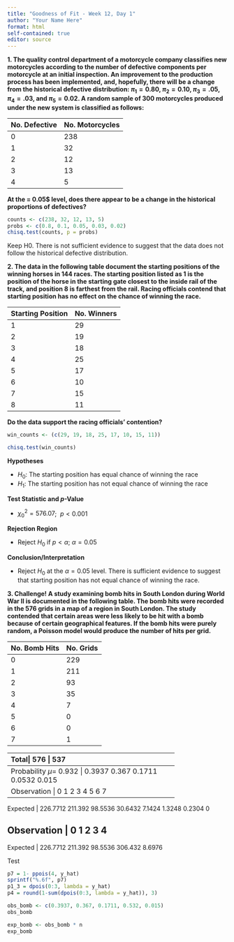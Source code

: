 ```yaml
---
title: "Goodness of Fit - Week 12, Day 1"
author: "Your Name Here"
format: html
self-contained: true
editor: source
---
```


**1. The quality control department of a motorcycle company classifies new motorcycles according to the number of defective components per motorcycle at an initial inspection. An improvement to the production process has been implemented, and, hopefully, there will be a change from the historical defective distribution: $\pi_1 = 0.80,$ $\pi_2 = 0.10,$ $\pi_3 = .05,$ $\pi_4 = .03,$ and $\pi_5 = 0.02$. A random sample of 300 motorcycles produced under the new system is classified as follows:**

| No. Defective | No. Motorcycles |
|---|---        |
| 0 | 238       |
| 1 | 32        |
| 2 | 12        |
| 3 | 13        |
| 4 | 5         |

**At the \alpha = 0.05$ level, does there appear to be a change in the historical proportions of defectives?**

```r
counts <- c(238, 32, 12, 13, 5)
probs <- c(0.8, 0.1, 0.05, 0.03, 0.02)
chisq.test(counts, p = probs)
```
Keep H0. There is not sufficient evidence to suggest that the data does not follow the historical defective distribution.

**2. The data in the following table document the starting positions of the winning horses in 144 races. The starting position listed as 1 is the position of the horse in the starting gate closest to the inside rail of the track, and position 8 is farthest from the rail. Racing officials contend that starting position has no effect on the chance of winning the race.**

| Starting Position | No. Winners |
|---|---|
| 1 | 29 |
| 2 | 19 |
| 3 | 18 |
| 4 | 25 |
| 5 | 17 |
| 6 | 10 |
| 7 | 15 |
| 8 | 11 |

**Do the data support the racing officials' contention?**

```r
win_counts <- (c(29, 19, 18, 25, 17, 10, 15, 11))

chisq.test(win_counts)
```
**Hypotheses**

- $H_0$: The starting position has equal chance of winning the race
- $H_1$: The starting position has not equal chance of winning the race

**Test Statistic and *p*-Value**

- $\chi_0^2=576.07$; $\ p < 0.001$

**Rejection Region**

- Reject $H_0$ if $p < \alpha$; $\alpha=0.05$

**Conclusion/Interpretation**

- Reject $H_0$ at the $\alpha=0.05$ level. There is sufficient evidence to suggest that starting position has not equal chance of winning the race.

**3. Challenge! A study examining bomb hits in South London during World War II is documented in the following table. The bomb hits were recorded in the 576 grids in a map of a region in South London. The study contended that certain areas were less likely to be hit with a bomb because of certain geographical features. If the bomb hits were purely random, a Poisson model would produce the number of hits per grid.**

| No. Bomb Hits | No. Grids |
|----|-------|
| 0  | 229   | 0
| 1  | 211   | 211
| 2  | 93    | 186
| 3  | 35    | 105
| 4  | 7     | 28
| 5  | 0     | 0
| 6  | 0     | 0
| 7  | 1     | 7
-------------------
Total| 576   | 537


**Does the distribution of bomb hits appear to be random across this region of South London?**

```r
library(formattable)
grids = c(229, 211, 93, 35, 7, 0, 0, 1)

data <- data.frame(n_Bomb_hits = 0:7,
           Grids = grids)
data

n = sum(grids) #576
total = (0*229 + 1*211 + 2*93 + 3*35 + 4*7 + 7*1) #537

# mean for poisson distribution
y_hat = total/n #537/576
y_hat

# Poisson probabilities
# e_lambda = 1/(2.718281828)^0.932
# e_lambda

probabilities <- round(dpois(0:7, lambda = y_hat), digits = 5)
probabilities

# expected frequencies
expected <- probabilities * n
expected

# Frequencies Table
bomb_df <- data.frame(nBomb = 0:7,
                        obsFreq = as.vector(grids),
                        expFreq = expected)
bomb_df

# Eliminate 3 degrees of freedom (DF) + added to the previous term
e4 = expected[5]+expected[6]+expected[7]
e4

# Combine observations 5,6,7 into observation 4
observation_freq_group <- c(229, 211, 93, 35, 8)
expected_freq_group <- c(expected[1], expected[2], expected[3], expected[4], e4)

# Alternative
# obsFreqGroup <- tapply(bomb_df$obsFreq)

# Sum of observation and expected groups
observation_sum <- sum(observation_freq_group)
expected_sum <- sum(expected_freq_group)

# Recalculate expected frequencies as 576
diff = observation_sum - expected_sum
expected_freq_sum <- expected_sum + diff

expected_freq_group[length(expected_freq_group)] <- n - sum(expected_freq_group[1:(length(expected_freq_group)-1)])
expected_freq_group

# Adjusted Data frame
data.frame(nBomb = 0:4, obs = observation_freq_group, expect = expected_freq_group)

# Goodness of Fit
x_square <- chisq.test(observation_freq_group, p = expected_freq_group/n)

# Correct degrees of freedom (DF) calculation
hit_pd <- 1 - pchisq(x_square$statistic, df = 3) #0.800663
hit_pd
```
Observation   |   0       1       2       3       4       
------------------------------------------------------
Probability
$\mu$= 0.932  | 0.3937  0.367   0.1711  0.0532  0.015  


Observation   |   0           1         2         3         4         5         6       7
-------------------------------------------------------------------------------------------
Expected      | 226.7712    211.392   98.5536   30.6432   7.1424    1.3248    0.2304    0


Observation   |   0           1         2         3         4
-------------------------------------------------------------------
Expected      | 226.7712    211.392   98.5536   306.432    8.6976

Test
```r
p7 = 1- ppois(4, y_hat)
sprintf("%.6f", p7)
p1_3 = dpois(0:3, lambda = y_hat)
p4 = round(1-sum(dpois(0:3, lambda = y_hat)), 3)

obs_bomb <- c(0.3937, 0.367, 0.1711, 0.532, 0.015)
obs_bomb

exp_bomb <- obs_bomb * n
exp_bomb
```


